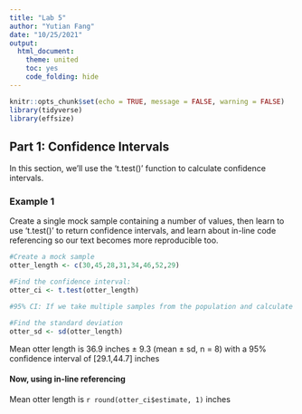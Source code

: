 ```yaml
---
title: "Lab 5"
author: "Yutian Fang"
date: "10/25/2021"
output: 
  html_document: 
    theme: united
    toc: yes
    code_folding: hide
---
```


```r
knitr::opts_chunk$set(echo = TRUE, message = FALSE, warning = FALSE)
library(tidyverse)
library(effsize)
```

## Part 1: Confidence Intervals

In this section, we'll use the 't.test()' function to calculate confidence intervals.

### Example 1
Create a single mock sample containing a number of values, then learn to use 't.test()' to return confidence intervals, and learn about in-line code referencing so our text becomes more reproducible too.
```r
#Create a mock sample
otter_length <- c(30,45,28,31,34,46,52,29)

#Find the confidence interval:
otter_ci <- t.test(otter_length)

#95% CI: If we take multiple samples from the population and calculate sample mean, we will expect 95% of the chance the true population mean (parameters) will fall into this interval

#Find the standard deviation
otter_sd <- sd(otter_length)
```
Mean otter length is 36.9 inches $\pm$ 9.3 (mean $\pm$ sd, n = 8) with a 95% confidence interval of [29.1,44.7] inches

#### Now, using in-line referencing

Mean otter length is `r round(otter_ci$estimate, 1)` inches


